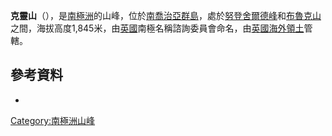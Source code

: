 {{coord|54|30|S|36|18|W|display=title}}

'''克靈山'''（{{lang-en|Mount Kling}}），是[[南極洲|南極洲]]的山峰，位於[[南喬治亞群島|南喬治亞群島]]，處於[[努登舍爾德峰|努登舍爾德峰]]和[[布魯克山_(南喬治亞島)|布魯克山]]之間，海拔高度1,845米，由[[英國|英國]]南極名稱諮詢委員會命名，由[[英國海外領土|英國海外領土]]管轄。

==參考資料==
*{{usgs-gazetteer}}

{{Antarctica-geo-stub}}
[[Category:南極洲山峰|Category:南極洲山峰]]